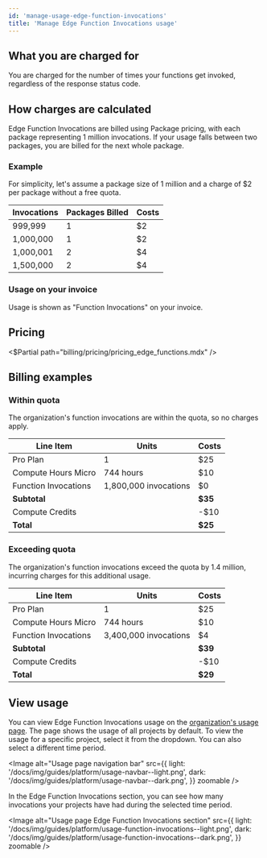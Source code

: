 ```yaml
---
id: 'manage-usage-edge-function-invocations'
title: 'Manage Edge Function Invocations usage'
---
```


## What you are charged for

You are charged for the number of times your functions get invoked, regardless of the response status code.

## How charges are calculated

Edge Function Invocations are billed using Package pricing, with each package representing 1 million invocations. If your usage falls between two packages, you are billed for the next whole package.

### Example

For simplicity, let's assume a package size of 1 million and a charge of $2 per package without a free quota.

| Invocations | Packages Billed | Costs |
| ----------- | --------------- | ----- |
| 999,999     | 1               | $2    |
| 1,000,000   | 1               | $2    |
| 1,000,001   | 2               | $4    |
| 1,500,000   | 2               | $4    |

### Usage on your invoice

Usage is shown as "Function Invocations" on your invoice.

## Pricing

<$Partial path="billing/pricing/pricing_edge_functions.mdx" />

## Billing examples

### Within quota

The organization's function invocations are within the quota, so no charges apply.

| Line Item            | Units                 | Costs   |
| -------------------- | --------------------- | ------- |
| Pro Plan             | 1                     | $25     |
| Compute Hours Micro  | 744 hours             | $10     |
| Function Invocations | 1,800,000 invocations | $0      |
| **Subtotal**         |                       | **$35** |
| Compute Credits      |                       | -$10    |
| **Total**            |                       | **$25** |

### Exceeding quota

The organization's function invocations exceed the quota by 1.4 million, incurring charges for this additional usage.

| Line Item            | Units                 | Costs   |
| -------------------- | --------------------- | ------- |
| Pro Plan             | 1                     | $25     |
| Compute Hours Micro  | 744 hours             | $10     |
| Function Invocations | 3,400,000 invocations | $4      |
| **Subtotal**         |                       | **$39** |
| Compute Credits      |                       | -$10    |
| **Total**            |                       | **$29** |

## View usage

You can view Edge Function Invocations usage on the [organization's usage page](https://supabase.com/dashboard/org/_/usage). The page shows the usage of all projects by default. To view the usage for a specific project, select it from the dropdown. You can also select a different time period.

<Image
  alt="Usage page navigation bar"
  src={{
    light: '/docs/img/guides/platform/usage-navbar--light.png',
    dark: '/docs/img/guides/platform/usage-navbar--dark.png',
  }}
  zoomable
/>

In the Edge Function Invocations section, you can see how many invocations your projects have had during the selected time period.

<Image
  alt="Usage page Edge Function Invocations section"
  src={{
    light: '/docs/img/guides/platform/usage-function-invocations--light.png',
    dark: '/docs/img/guides/platform/usage-function-invocations--dark.png',
  }}
  zoomable
/>
